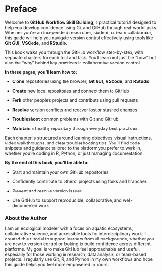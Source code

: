 # Preface {.unnumbered}

Welcome to **GitHub Workflow Skill Building**, a practical tutorial designed to help you develop confidence using Git and GitHub through real-world tasks. Whether you're an independent researcher, student, or team collaborator, this guide will help you navigate version control effectively using tools like **Git GUI**, **VSCode**, and **RStudio**.

This book walks you through the GitHub workflow step-by-step, with separate chapters for each tool and task. You'll learn not just the "how," but also the "why" behind key practices in collaborative version control.

**In these pages, you’ll learn how to:**

-   **Clone** repositories using the browser, **Git GUI**, **VSCode**, and **RStudio**

-   **Create** new local repositories and connect them to GitHub

-   **Fork** other people’s projects and contribute using pull requests

-   **Resolve** version conflicts and recover lost or stashed changes

-   **Troubleshoot** common problems with Git and GitHub

-   **Maintain** a healthy repository through everyday best practices

Each chapter is structured around learning objectives, visual instructions, video walkthroughs, and clear troubleshooting tips. You’ll find code snippets and guidance tailored to the platform you prefer to work in, whether you're coding in R, Python, or just managing documentation.

**By the end of this book, you’ll be able to:**

-   Start and maintain your own GitHub repositories

-   Confidently contribute to others’ projects using forks and branches

-   Prevent and resolve version issues

-   Use GitHub to support reproducible, collaborative, and well-documented work

### About the Author {.unnumbered}

I am an ecological modeler with a focus on aquatic ecosystems, collaborative science, and accessible tools for interdisciplinary work. I created this tutorial to support learners from all backgrounds, whether you are new to version control or looking to build confidence across different platforms. My goal is to make GitHub feel approachable and useful, especially for those working in research, data analysis, or team-based projects. I regularly use Git, R, and Python in my own workflows and hope this guide helps you feel more empowered in yours.

###  {.unnumbered}
